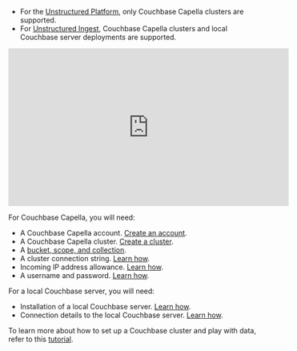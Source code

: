 - For the [Unstructured Platform](/platform/overview), only Couchbase Capella clusters are supported.
- For [Unstructured Ingest](/ingestion/overview), Couchbase Capella clusters and local Couchbase server deployments are supported.

<iframe
width="560"
height="315"
src="https://www.youtube.com/embed/9-RIBmIdi70"
title="YouTube video player"
frameborder="0"
allow="accelerometer; autoplay; clipboard-write; encrypted-media; gyroscope; picture-in-picture"
allowfullscreen
></iframe>

For Couchbase Capella, you will need:

- A Couchbase Capella account. [Create an account](https://docs.couchbase.com/cloud/get-started/create-account.html).
- A Couchbase Capella cluster. [Create a cluster](https://docs.couchbase.com/cloud/clusters/create-database.html).
- A [bucket, scope, and collection](https://docs.couchbase.com/cloud/clusters/data-service/about-buckets-scopes-collections.html).  
- A cluster connection string. [Learn how](https://docs.couchbase.com/cloud/get-started/connect.html).
- Incoming IP address allowance. [Learn how](https://docs.couchbase.com/cloud/clusters/allow-ip-address.html).
- A username and password. [Learn how](https://docs.couchbase.com/cloud/clusters/manage-database-users.html).
  
For a local Couchbase server, you will need:

- Installation of a local Couchbase server. [Learn how](https://docs.couchbase.com/server/current/getting-started/start-here.html).
- Connection details to the local Couchbase server. [Learn how](https://docs.couchbase.com/server/current/guides/connect.html).

To learn more about how to set up a Couchbase cluster and play with data, refer to this [tutorial](https://developer.couchbase.com/tutorial-quickstart-flask-python).